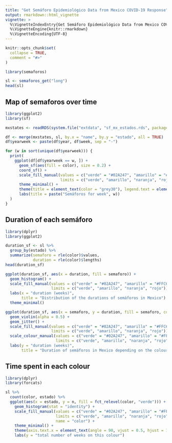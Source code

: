 ```yaml
---
title: "Get Semáforo Epidemiológico Data from Mexico COVID-19 Response"
output: rmarkdown::html_vignette
vignette: >
  %\VignetteIndexEntry{Get Semáforo Epidemiológico Data from Mexico COVID-19 Response}
  %\VignetteEngine{knitr::rmarkdown}
  %\VignetteEncoding{UTF-8}
---
```


```r
knitr::opts_chunk$set(
  collapse = TRUE,
  comment = "#>"
)
```

```r
library(semaforos)
```

```r
sl <- semaforos_get("long")
head(sl)
```


## Map of semaforos over time

```r
library(ggplot2)
library(sf)

mxstates <- readRDS(system.file("extdata", "sf_mx_estados.rds", package = "semaforos"))

df <- merge(mxstates, sl, by.x = "name", by.y = "estado", all = TRUE)
df$yearweek <- paste(df$year, df$week, sep = "-")

for (w in sort(unique(df$yearweek))) {
  print(
    ggplot(df[df$yearweek == w, ]) +
      geom_sf(aes(fill = color), size = 0.2) +
      coord_sf() +
      scale_fill_manual(values = c("verde" = "#02A247", "amarillo" = "#FFC60F", "naranja" = "#FF7000", "rojo" = "#FF0000"),
                        limits = c("verde", "amarillo", "naranja", "rojo")) +
      theme_minimal() +
      theme(title = element_text(color = "grey30"), legend.text = element_text(color = "grey30")) +
      labs(title = paste("Semáforos for week", w))
  )
}
```

## Duration of each semáforo

```r
library(dplyr)
library(ggplot2)

duration_sf <- sl %>%
  group_by(estado) %>%
  summarize(semaforo = rle(color)$values,
            duration = rle(color)$lengths)
head(duration_sf)

ggplot(duration_sf, aes(x = duration, fill = semaforo)) +
  geom_histogram() +
  scale_fill_manual(values = c("verde" = "#02A247", "amarillo" = "#FFC60F", "naranja" = "#FF7000", "rojo" = "#FF0000"),
                    limits = c("verde", "amarillo", "naranja", "rojo")) +
  labs(x = "duration (weeks)",
       title = "Distribution of the durations of semáforos in Mexico") +
  theme_minimal()

ggplot(duration_sf, aes(x = semaforo, y = duration, fill = semaforo, color = semaforo)) +
  geom_violin(alpha = 0.5) +
  geom_jitter() +
  scale_fill_manual(values = c("verde" = "#02A247", "amarillo" = "#FFC60F", "naranja" = "#FF7000", "rojo" = "#FF0000"),
                    limits = c("verde", "amarillo", "naranja", "rojo")) +
  scale_colour_manual(values = c("verde" = "#02A247", "amarillo" = "#FFC60F", "naranja" = "#FF7000", "rojo" = "#FF0000"),
                      limits = c("verde", "amarillo", "naranja", "rojo")) +
  labs(y = "duration (weeks)",
       title = "Duration of semáforos in Mexico depending on the colour")
```

## Time spent in each colour

```r
library(dplyr)
library(forcats)

sl %>%
  count(color, estado) %>%
  ggplot(aes(x = estado, y = n, fill = fct_relevel(color, "verde"))) +
    geom_histogram(stat = "identity") +
    scale_fill_manual(values = c("verde" = "#02A247", "amarillo" = "#FFC60F", "naranja" = "#FF7000", "rojo" = "#FF0000"),
                      limits = c("verde", "amarillo", "naranja", "rojo"),
                      name = "color") +
    theme_minimal() +
    theme(axis.text.x = element_text(angle = 90, vjust = 0.5, hjust = 1)) +
    labs(y = "total number of weeks on this colour")
```


